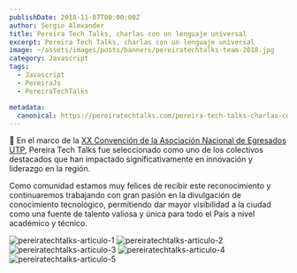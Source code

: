 ```yaml
---
publishDate: 2018-11-07T00:00:00Z
author: Sergio Alexander
title: Pereira Tech Talks, charlas con un lenguaje universal
excerpt: Pereira Tech Talks, charlas con un lenguaje universal
image: ~/assets/images/posts/banners/pereiratechtalks-team-2018.jpg
category: Javascript
tags:
  - Javascript
  - PereiraJs
  - PereiraTechTalks

metadata:
  canonical: https://pereiratechtalks.com/pereira-tech-talks-charlas-con-un-lenguaje-universal/
---
```


🎉 En el marco de la [XX Convención de la Asociación Nacional de Egresados UTP](http://aseutp.com/convencion2018/),  Pereira Tech Talks fue seleccionado como uno de los colectivos  destacados que han impactado significativamente en innovación y  liderazgo en la región.

Como comunidad estamos muy felices de  recibir este reconocimiento y continuaremos trabajando con gran pasión  en la divulgación de conocimiento tecnológico, permitiendo dar mayor  visibilidad a la ciudad como una fuente de talento valiosa y única para todo el País a nivel académico y técnico.

![pereiratechtalks-articulo-1](~/assets/images/posts/content/pereiratechtalks-articulo-1.jpg)
![pereiratechtalks-articulo-2](~/assets/images/posts/content/pereiratechtalks-articulo-2.jpg)
![pereiratechtalks-articulo-3](~/assets/images/posts/content/pereiratechtalks-articulo-3.jpg)
![pereiratechtalks-articulo-4](~/assets/images/posts/content/pereiratechtalks-articulo-4.jpg)
![pereiratechtalks-articulo-5](~/assets/images/posts/content/pereiratechtalks-articulo-5.jpg)
